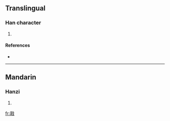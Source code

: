 ==Translingual==

===Han character===
{{Han char|rn=62|rad=戈|as=10|sn=14|four=|canj=一口戈 (MRI), X一口戈 (XMRI)}}

# {{defn|Han|sort=戈10}}

====References====
* {{Han ref|kx=0413.290|dkj=11636|dj=0756.310|hdz=21409.130|uh=6228|ud=25128}}

----

==Mandarin==

===Hanzi===
{{cmn-hanzi|pin=[[gē]] ([[ge1]]), [[yǐn]] ([[yin3]])|wg=ko<sup>1</sup>, yin<sup>3</sup>}}

# {{defn|Mandarin}}

[[fr:戨]]
